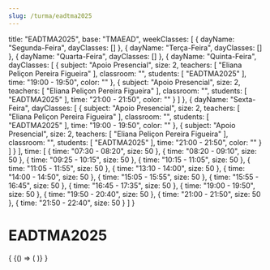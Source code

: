 ```yaml
---
slug: /turma/eadtma2025
---
```

  title: "EADTMA2025",
  base: "TMAEAD",
  weekClasses: [
    {
      dayName: "Segunda-Feira",
      dayClasses: []
    },
    {
      dayName: "Terça-Feira",
      dayClasses: []
    },
    {
      dayName: "Quarta-Feira",
      dayClasses: []
    },
    {
      dayName: "Quinta-Feira",
      dayClasses: [
        {
          subject: "Apoio Presencial",
          size: 2,
          teachers: [
            "Eliana Peliçon Pereira Figueira"
          ],
          classroom: "",
          students: [
            "EADTMA2025"
          ],
          time: "19:00 - 19:50",
          color: ""
        },
        {
          subject: "Apoio Presencial",
          size: 2,
          teachers: [
            "Eliana Peliçon Pereira Figueira"
          ],
          classroom: "",
          students: [
            "EADTMA2025"
          ],
          time: "21:00 - 21:50",
          color: ""
        }
      ]
    },
    {
      dayName: "Sexta-Feira",
      dayClasses: [
        {
          subject: "Apoio Presencial",
          size: 2,
          teachers: [
            "Eliana Peliçon Pereira Figueira"
          ],
          classroom: "",
          students: [
            "EADTMA2025"
          ],
          time: "19:00 - 19:50",
          color: ""
        },
        {
          subject: "Apoio Presencial",
          size: 2,
          teachers: [
            "Eliana Peliçon Pereira Figueira"
          ],
          classroom: "",
          students: [
            "EADTMA2025"
          ],
          time: "21:00 - 21:50",
          color: ""
        }
      ]
    }
  ],
  time: [
    {
      time: "07:30 - 08:20",
      size: 50
    },
    {
      time: "08:20 - 09:10",
      size: 50
    },
    {
      time: "09:25 - 10:15",
      size: 50
    },
    {
      time: "10:15 - 11:05",
      size: 50
    },
    {
      time: "11:05 - 11:55",
      size: 50
    },
    {
      time: "13:10 - 14:00",
      size: 50
    },
    {
      time: "14:00 - 14:50",
      size: 50
    },
    {
      time: "15:05 - 15:55",
      size: 50
    },
    {
      time: "15:55 - 16:45",
      size: 50
    },
    {
      time: "16:45 - 17:35",
      size: 50
    },
    {
      time: "19:00 - 19:50",
      size: 50
    },
    {
      time: "19:50 - 20:40",
      size: 50
    },
    {
      time: "21:00 - 21:50",
      size: 50
    },
    {
      time: "21:50 - 22:40",
      size: 50
    }
  ]
}

# EADTMA2025

<div>
  {
    <BrowserOnly>
      {() => (
        <Grid
          title={data.title}
          weekClasses={data.weekClasses}
          time={data.time}
        />
      )}
    </BrowserOnly>
  }
</div>
